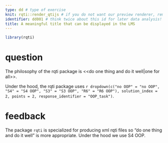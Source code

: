 ---
type: dd # type of exercise
knit: rqti::render_qtijs # if you do not want our preview renderer, remove this
identifier: dd001 # think twice about this id for later data analysis!
title: A meaningful title that can be displayed in the LMS
---

```{r echo=F}
library(rqti)
```

# question

The philosophy of the rqti package is <<do one thing and do it well|one for
all>>.

Under the hood, the rqti package uses `r dropdown(c("no OOP" = "no OOP", "S4" =
"S4 OOP", "S3" = "S3 OOP", "R6" = "R6 OOP"), solution_index = 2, points = 2,
response_identifier = "OOP_task")`.

# feedback

The package `rqti` is specialized for producing xml rqti files so "do one thing
and do it well" is more appropriate. Under the hood we use S4 OOP.
